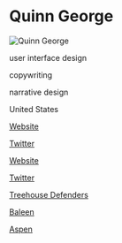 # Quinn George

![Quinn George](https://static.wixstatic.com/media/2a9d96_b884c03627a64965b43f2a5532234a17~mv2.png/v1/fill/w_646,h_310,al_c,q_85,usm_0.66_1.00_0.01/QUkEAsj.webp)

<Skills>

user interface design

copywriting

narrative design

</Skills>

<Location>

United States

</Location>

<Personal>

[Website](https://quinnseas.wixsite.com/portfolio)

[Twitter](https://twitter.com/quinn_killick)

</Personal>

<Business>

[Website](https://koimarina.itch.io/)

[Twitter](https://twitter.com/koimarina)

</Business>



<Games>

[Treehouse Defenders](https://yulind.itch.io/treehouse-defenders)

[Baleen](https://koimarina.itch.io/baleen)

[Aspen](https://koimarina.itch.io/aspen)

</Games>
